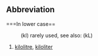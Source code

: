 ==Abbreviation==
===In lower case== 
:(kl) rarely used, see also: (kL)

# [[kilolitre]], [[kiloliter]]
